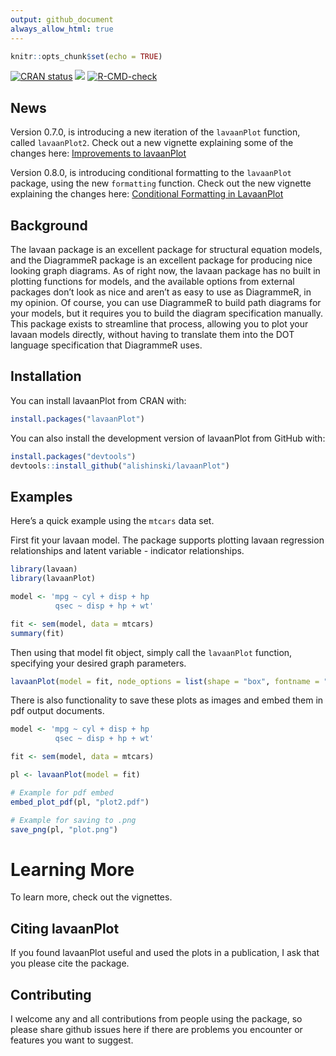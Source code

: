 ```yaml
---
output: github_document
always_allow_html: true
---
```


```r
knitr::opts_chunk$set(echo = TRUE)
```

[![CRAN status](https://www.r-pkg.org/badges/version/lavaanPlot)](https://cran.r-project.org/package=lavaanPlot)
[![](https://cranlogs.r-pkg.org/badges/lavaanPlot)](https://cran.r-project.org/package=lavaanPlot)
[![R-CMD-check](https://github.com/alishinski/lavaanPlot/workflows/R-CMD-check/badge.svg)](https://github.com/alishinski/lavaanPlot/actions)

## News

Version 0.7.0, is introducing a new iteration of the `lavaanPlot` function, called `lavaanPlot2`. Check out a new vignette explaining some of the changes here: [Improvements to lavaanPlot](https://lavaanplot.alexlishinski.com/improvements_to_lavaanplot)

Version 0.8.0, is introducing conditional formatting to the `lavaanPlot` package, using the new `formatting` function. Check out the new vignette explaining the changes here: [Conditional Formatting in LavaanPlot](https://lavaanplot.alexlishinski.com/Conditional_Formatting)

## Background

The lavaan package is an excellent package for structural equation models, and the DiagrammeR package is an excellent package for producing nice looking graph diagrams. As of right now, the lavaan package has no built in plotting functions for models, and the available options from external packages don't look as nice and aren't as easy to use as DiagrammeR, in my opinion. Of course, you can use DiagrammeR to build path diagrams for your models, but it requires you to build the diagram specification manually. This package exists to streamline that process, allowing you to plot your lavaan models directly, without having to translate them into the DOT language specification that DiagrammeR uses.

## Installation

You can install lavaanPlot from CRAN with:

```r
install.packages("lavaanPlot")
```

You can also install the development version of lavaanPlot from GitHub with:

```r
install.packages("devtools")
devtools::install_github("alishinski/lavaanPlot")
```

## Examples

Here's a quick example using the `mtcars` data set. 

First fit your lavaan model. The package supports plotting lavaan regression relationships and latent variable - indicator relationships.

```r
library(lavaan)
library(lavaanPlot)

model <- 'mpg ~ cyl + disp + hp
          qsec ~ disp + hp + wt'

fit <- sem(model, data = mtcars)
summary(fit)
```

Then using that model fit object, simply call the `lavaanPlot` function, specifying your desired graph parameters.

```r
lavaanPlot(model = fit, node_options = list(shape = "box", fontname = "Helvetica"), edge_options = list(color = "grey"), coefs = F)
```

There is also functionality to save these plots as images and embed them in pdf output documents.

```r
model <- 'mpg ~ cyl + disp + hp
          qsec ~ disp + hp + wt'

fit <- sem(model, data = mtcars)

pl <- lavaanPlot(model = fit)

# Example for pdf embed
embed_plot_pdf(pl, "plot2.pdf")

# Example for saving to .png
save_png(pl, "plot.png")
```

# Learning More

To learn more, check out the vignettes.


## Citing lavaanPlot

If you found lavaanPlot useful and used the plots in a publication, I ask that you please cite the package. 

## Contributing

I welcome any and all contributions from people using the package, so please share github issues here if there are problems you encounter or features you want to suggest.
